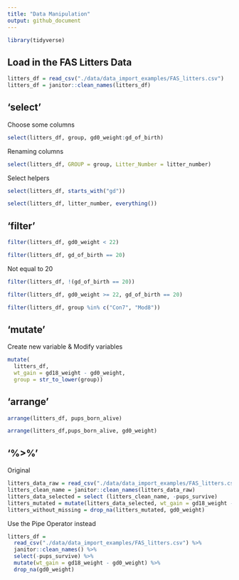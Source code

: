 ```yaml
---
title: "Data Manipulation"
output: github_document
---
```


```r
library(tidyverse)
```

## Load in the FAS Litters Data

```r
litters_df = read_csv("./data/data_import_examples/FAS_litters.csv")
litters_df = janitor::clean_names(litters_df)
```

## 'select'

Choose some columns

```r
select(litters_df, group, gd0_weight:gd_of_birth)
```

Renaming columns

```r
select(litters_df, GROUP = group, Litter_Number = litter_number)
```

Select helpers

```r
select(litters_df, starts_with("gd"))
```

```r
select(litters_df, litter_number, everything())
```

## 'filter'

```r
filter(litters_df, gd0_weight < 22)
```

```r
filter(litters_df, gd_of_birth == 20)
```

Not equal to 20
```r
filter(litters_df, !(gd_of_birth == 20))
```

```r
filter(litters_df, gd0_weight >= 22, gd_of_birth == 20)
```

```r
filter(litters_df, group %in% c("Con7", "Mod8"))
```

## 'mutate'

Create new variable & Modify variables
```r
mutate(
  litters_df, 
  wt_gain = gd18_weight - gd0_weight,
  group = str_to_lower(group))
```

## 'arrange'

```r
arrange(litters_df, pups_born_alive)
```

```r
arrange(litters_df,pups_born_alive, gd0_weight)
```

## '%>%'

Original
```r
litters_data_raw = read_csv("./data/data_import_examples/FAS_litters.csv")
litters_clean_name = janitor::clean_names(litters_data_raw)
litters_data_selected = select (litters_clean_name, -pups_survive)
litters_mutated = mutate(litters_data_selected, wt_gain = gd18_weight - gd0_weight)
litters_without_missing = drop_na(litters_mutated, gd0_weight)
```

Use the Pipe Operator instead
```r
litters_df =
  read_csv("./data/data_import_examples/FAS_litters.csv") %>%
  janitor::clean_names() %>% 
  select(-pups_survive) %>%
  mutate(wt_gain = gd18_weight - gd0_weight) %>% 
  drop_na(gd0_weight)
```

